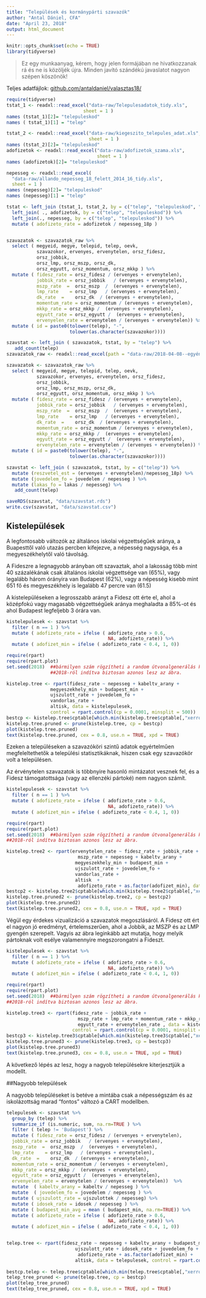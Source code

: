 ```yaml
---
title: "Települések és kormánypárti szavazók"
author: "Antal Dániel, CFA"
date: "April 23, 2018"
output: html_document
---
```


```r
knitr::opts_chunk$set(echo = TRUE)
library(tidyverse)
```

> Ez egy munkaanyag, kérem, hogy jelen formájában ne hivatkozzanak rá és ne is közöljék újra. Minden javító szándékú javaslatot nagyon szépen köszönök!

Teljes adatfájlok: [github.com/antaldaniel/valasztas18/](https://github.com/antaldaniel/valasztas18/)

```r
require(tidyverse)
tstat_1 <- readxl::read_excel("data-raw/Telepulesadatok_tidy.xls", 
                            sheet = 1 )
names (tstat_1)[2]= "telepuleskod"
names ( tstat_1)[1] = "telep"

tstat_2 <- readxl::read_excel("data-raw/kiegeszito_telepules_adat.xls", 
                              sheet = 1 )
names (tstat_2)[2]= "telepuleskod"
adofizetok <- readxl::read_excel("data-raw/adofizetok_szama.xls", 
                                 sheet = 1 )
names (adofizetok)[2]= "telepuleskod"

nepesseg <- readxl::read_excel(
  "data-raw/allando_nepesseg_18_felett_2014_16_tidy.xls", 
  sheet = 1 )
names (nepesseg)[2]= "telepuleskod"
names (nepesseg)[1] = "telep"

tstat <- left_join (tstat_1, tstat_2, by = c("telep", "telepuleskod", "nepesseg")) %>%
  left_join( ., adofizetok, by = c("telep", "telepuleskod")) %>%
  left_join(., nepesseg, by = c("telep", "telepuleskod")) %>%
  mutate ( adofizeto_rate = adofizetok / nepesseg_18p )


szavazatok <- szavazatok_raw %>%
  select ( megyeid, megye, telepid, telep, oevk, 
           szavazokor, ervenyes, ervenytelen, orsz_fidesz, 
           orsz_jobbik, 
           orsz_lmp, orsz_mszp, orsz_dk,
           orsz_egyutt, orsz_momentum, orsz_mkkp ) %>%
  mutate ( fidesz_rate = orsz_fidesz / (ervenyes + ervenytelen), 
           jobbik_rate = orsz_jobbik   / (ervenyes + ervenytelen),
           mszp_rate  =  orsz_mszp  /  (ervenyes + ervenytelen),
           lmp_rate    = orsz_lmp   / (ervenyes + ervenytelen), 
           dk_rate  =    orsz_dk  / (ervenyes + ervenytelen), 
           momentum_rate = orsz_momentum / (ervenyes + ervenytelen), 
           mkkp_rate = orsz_mkkp /  (ervenyes + ervenytelen), 
           egyutt_rate = orsz_egyutt /  (ervenyes + ervenytelen), 
           ervenyelen_rate = ervenytelen / (ervenyes + ervenytelen)) %>%
  mutate ( id = paste0(tolower(telep), "-", 
                       tolower(as.character(szavazokor))))

szavstat <- left_join ( szavazatok, tstat, by = "telep") %>%
   add_count(telep)
szavazatok_raw <- readxl::read_excel(path = "data-raw/2018-04-08--egyéni és listás voksok szavazókör szerint_stata_fv.xlsx")

szavazatok <- szavazatok_raw %>%
  select ( megyeid, megye, telepid, telep, oevk, 
           szavazokor, ervenyes, ervenytelen, orsz_fidesz, 
           orsz_jobbik, 
           orsz_lmp, orsz_mszp, orsz_dk,
           orsz_egyutt, orsz_momentum, orsz_mkkp ) %>%
  mutate ( fidesz_rate = orsz_fidesz / (ervenyes + ervenytelen), 
           jobbik_rate = orsz_jobbik   / (ervenyes + ervenytelen),
           mszp_rate  =  orsz_mszp  /  (ervenyes + ervenytelen),
           lmp_rate    = orsz_lmp   / (ervenyes + ervenytelen), 
           dk_rate  =    orsz_dk  / (ervenyes + ervenytelen), 
           momentum_rate = orsz_momentum / (ervenyes + ervenytelen), 
           mkkp_rate = orsz_mkkp /  (ervenyes + ervenytelen), 
           egyutt_rate = orsz_egyutt /  (ervenyes + ervenytelen), 
           ervenytelen_rate = ervenytelen / (ervenyes + ervenytelen)) %>%
  mutate ( id = paste0(tolower(telep), "-", 
                       tolower(as.character(szavazokor))))

szavstat <- left_join ( szavazatok, tstat, by = c("telep")) %>% 
  mutate (reszvetel_est = (ervenyes + ervenytelen)/nepesseg_18p) %>%
  mutate (jovedelem_fo = jovedelem / nepesseg ) %>%
  mutate (lakas_fo = lakas / nepesseg) %>%
   add_count(telep)

saveRDS(szavstat, "data/szavstat.rds")
write.csv(szavstat, "data/szavstat.csv")
```

## Kistelepülések


A legfontosabb változók az általános iskolai végzettségűek aránya, a Buapesttől való utazás percben kifejezve, a népesség nagysága, és a megyeszékhelytől való távolság. 

A Fideszre a legnagyobb arányban ott szavaztak, ahol a lakosság több mint 40 százalékának csak általános iskolai végzettsége van (65%), vagy legalább három órányira van Budapest (62%), vagy a népesség kisebb mint 651 fő és megyeszékhely is legalább 47 percre van (61.5)

A kistelepüléseken a legrosszabb arányt a Fidesz ott érte el, ahol a középfokú vagy magasabb végzettségűek aránya meghaladta a 85%-ot és ahol Budapest legfeljebb 3 órára van. 


```r
kistelepulesek <- szavstat %>%
  filter ( n == 1 ) %>%
  mutate ( adofizeto_rate = ifelse ( adofizeto_rate > 0.6, 
                                     NA, adofizeto_rate)) %>%
  mutate ( adofizet_min = ifelse ( adofizeto_rate < 0.4, 1, 0))

require(rpart)
require(rpart.plot)
set.seed(2018)  ##bármilyen szám rögzítheti a random útvonalgenerálás kezdetét
                ##2018-ról indítva biztosan azonos lesz az ábra.

kistelep.tree <- rpart(fidesz_rate ~ nepesseg + kabeltv_arany +
                megyeszekhely_min + budapest_min + 
                ujszulott_rate + jovedelem_fo +
                vandorlas_rate + 
                altisk, data = kistelepulesek,
                control = rpart.control(cp = 0.0001, minsplit = 500))
bestcp <- kistelep.tree$cptable[which.min(kistelep.tree$cptable[,"xerror"]),"CP"]
kistelep.tree.pruned <- prune(kistelep.tree, cp = bestcp)
plot(kistelep.tree.pruned)
text(kistelep.tree.pruned, cex = 0.8, use.n = TRUE, xpd = TRUE)
```

Ezeken a településeken a szavazóköri szintű adatok egyértelműen megfeleltethetők a települési statisztikáknak, hiszen csak egy szavazókör volt a településen.

Az érvénytelen szavazatok is többnyire hasonló mintázatot vesznek fel, és a Fidesz támogatottsága (vagy az ellenzéki pártoké) nem nagyon számít. 

```r
kistelepulesek <- szavstat %>%
  filter ( n == 1 ) %>%
  mutate ( adofizeto_rate = ifelse ( adofizeto_rate > 0.6, 
                                     NA, adofizeto_rate)) %>%
  mutate ( adofizet_min = ifelse ( adofizeto_rate < 0.4, 1, 0))

require(rpart)
require(rpart.plot)
set.seed(2018)  ##bármilyen szám rögzítheti a random útvonalgenerálás kezdetét
##2018-ról indítva biztosan azonos lesz az ábra.

kistelep.tree2 <- rpart(ervenytelen_rate ~ fidesz_rate + jobbik_rate +
                          mszp_rate + nepesseg + kabeltv_arany +
                         megyeszekhely_min + budapest_min + 
                         ujszulott_rate + jovedelem_fo +
                         vandorlas_rate + 
                         altisk  +
                          adofizeto_rate + as.factor(adofizet_min), data = kistelepulesek,                   control = rpart.control(cp = 0.0001, minsplit = 500))
bestcp2 <- kistelep.tree2$cptable[which.min(kistelep.tree2$cptable[,"xerror"]),"CP"]
kistelep.tree.pruned2 <- prune(kistelep.tree2, cp = bestcp2)
plot(kistelep.tree.pruned2)
text(kistelep.tree.pruned2, cex = 0.8, use.n = TRUE, xpd = TRUE)
```

Végül egy érdekes vizualizáció a szavazatok megoszlásáról. A Fidesz ott ért el nagyon jó eredményt, értelemszerűen, ahol a Jobbik, az MSZP és az LMP gyengén szerepelt. Vagyis az ábra leginkább azt mutatja, hogy melyik pártoknak volt esélye valamennyire megszorongatni a Fideszt. 

```r
kistelepulesek <- szavstat %>%
  filter ( n == 1 ) %>%
  mutate ( adofizeto_rate = ifelse ( adofizeto_rate > 0.6, 
                                     NA, adofizeto_rate)) %>%
  mutate ( adofizet_min = ifelse ( adofizeto_rate < 0.4, 1, 0))

require(rpart)
require(rpart.plot)
set.seed(2018)  ##bármilyen szám rögzítheti a random útvonalgenerálás kezdetét
##2018-ról indítva biztosan azonos lesz az ábra.

kistelep.tree3 <- rpart(fidesz_rate ~ jobbik_rate +
                          mszp_rate + lmp_rate + momentum_rate + mkkp_rate +
                          egyutt_rate + ervenytelen_rate , data = kistelepulesek,
                        control = rpart.control(cp = 0.0001, minsplit = 500))
bestcp3 <- kistelep.tree3$cptable[which.min(kistelep.tree3$cptable[,"xerror"]),"CP"]
kistelep.tree.pruned3 <- prune(kistelep.tree3, cp = bestcp3)
plot(kistelep.tree.pruned3)
text(kistelep.tree.pruned3, cex = 0.8, use.n = TRUE, xpd = TRUE)
```
A következő lépés az lesz, hogy a nagyob településekre kiterjesztjük a modellt.


##Nagyobb települések

A nagyobb településeket is betéve a mintába csak a népességszám és az iskolázottság marad "fontos" változó a CART modellben.

```r
telepulesek <- szavstat %>%
  group_by (telep) %>%
  summarize_if (is.numeric, sum, na.rm=TRUE ) %>%
  filter ( telep != 'Budapest') %>%
  mutate ( fidesz_rate = orsz_fidesz / (ervenyes + ervenytelen), 
  jobbik_rate = orsz_jobbik   / (ervenyes + ervenytelen),
  mszp_rate  =  orsz_mszp  /  (ervenyes + ervenytelen),
  lmp_rate    = orsz_lmp   / (ervenyes + ervenytelen), 
  dk_rate  =    orsz_dk  / (ervenyes + ervenytelen), 
  momentum_rate = orsz_momentum / (ervenyes + ervenytelen), 
  mkkp_rate = orsz_mkkp /  (ervenyes + ervenytelen), 
  egyutt_rate = orsz_egyutt /  (ervenyes + ervenytelen), 
  ervenyelen_rate = ervenytelen / (ervenyes + ervenytelen))  %>%
  mutate  ( kabeltv_arany = kabeltv / nepesseg ) %>%
  mutate  ( jovedelem_fo = jovedelem / nepesseg ) %>%
  mutate ( ujszulott_rate = ujszulottek / nepesseg) %>%
  mutate ( idosek_rate = idosek / nepesseg ) %>%
  mutate ( budapest_min_avg = mean ( budapest_min, na.rm=TRUE)) %>%
  mutate ( adofizeto_rate = ifelse ( adofizeto_rate > 0.6, 
                                     NA, adofizeto_rate)) %>%
  mutate ( adofizet_min = ifelse ( adofizeto_rate < 0.4, 1, 0))


telep.tree <- rpart(fidesz_rate ~ nepesseg + kabeltv_arany + budapest_min_avg + 
                         ujszulott_rate + idosek_rate + jovedelem_fo +
                          adofizeto_rate + as.factor(adofizet_min) +
                         altisk, data = telepulesek, control = rpart.control(cp = 0.0001, 
                                                                                minsplit = 500))
bestcp.telep <- telep.tree$cptable[which.min(telep.tree$cptable[,"xerror"]),"CP"]
telep_tree_pruned <- prune(telep.tree, cp = bestcp)
plot(telep_tree_pruned)
text(telep_tree_pruned, cex = 0.8, use.n = TRUE, xpd = TRUE)


```

